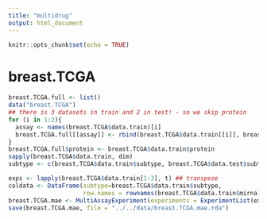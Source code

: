 ```yaml
---
title: "multidrug"
output: html_document
---
```


```r
knitr::opts_chunk$set(echo = TRUE)
```

# breast.TCGA

```r
breast.TCGA.full <- list()
data("breast.TCGA")
## there is 3 datasets in train and 2 in test! - so we skip protein
for (i in 1:2){
  assay <- names(breast.TCGA$data.train)[i]
  breast.TCGA.full[[assay]] <- rbind(breast.TCGA$data.train[[i]], breast.TCGA$data.test[[i]])
}
breast.TCGA.full$protein <- breast.TCGA$data.train$protein
sapply(breast.TCGA$data.train, dim)
subtype <- c(breast.TCGA$data.train$subtype, breast.TCGA$data.test$subtype)

exps <- lapply(breast.TCGA$data.train[1:3], t) ## transpose
coldata <- DataFrame(subtype=breast.TCGA$data.train$subtype, 
                     row.names = rownames(breast.TCGA$data.train$mirna))
breast.TCGA.mae <- MultiAssayExperiment(experiments = ExperimentList(exps), colData = coldata)
save(breast.TCGA.mae, file = "../../data/breast.TCGA.mae.rda")
```

